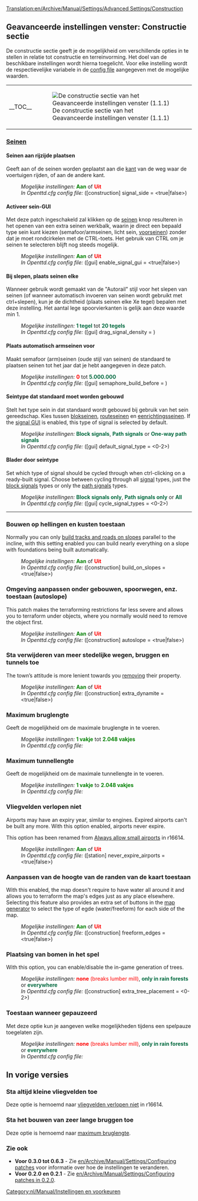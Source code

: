 [[Translation:en/Archive/Manual/Settings/Advanced Settings/Construction]]
{{nl/Archive/Manual/Settings/Geavanceerde instellingen}}

==Geavanceerde instellingen venster: Constructie sectie==
De constructie sectie geeft je de mogelijkheid om verschillende opties in te stellen in relatie tot constructie en terreinvorming. Het doel van de beschikbare instellingen wordt hierna toegelicht. Voor elke instelling wordt de respectievelijke variabele in de [[en/Archive/Manual/Settings/Openttd.cfg|config file]] aangegeven met de mogelijke waarden.
{| align="center"
|- valign="top"
|__TOC__
|[[File:nl/Archive/Manual/Settings/GI constructie.png|frame|left|De constructie sectie van het Geavanceerde instellingen venster (1.1.1)]]
|}

===<u>Seinen</u>===
====Seinen aan rijzijde plaatsen====
{{nl/Kenmerken|0.2|align="right"|text=(0.2.0)}}
Geeft aan of de seinen worden geplaatst aan die [[en/Archive/Manual/Settings/Show signals on the drive side|kant]] van de weg waar de voertuigen rijden, of aan de andere kant.
:''Mogelijke instellingen:'' <span style="color:green">'''Aan'''</span> of <span style="color:red">'''Uit'''</span>
:''In Openttd.cfg config file:'' ([construction] signal_side = <true|false>)
{{en/-}}
====Activeer sein-GUI====
{{nl/Kenmerken|0.6|align="right"|text=(0.6.0)}}
Met deze patch ingeschakeld zal klikken op de [[nl/Manual/Seinen|seinen]] knop resulteren in het openen van een extra seinen werkbalk, waarin je direct een bepaald type sein kunt kiezen (semafoor/armseinen, licht sein, [[nl/Manual/Seinen#voorseinen|voorseinen]]) zonder dat je moet rondcirkelen met de CTRL-toets. Het gebruik van CTRL om je seinen te selecteren blijft nog steeds mogelijk.
:''Mogelijke instellingen:'' <span style="color:green">'''Aan'''</span> of <span style="color:red">'''Uit'''</span>
:''In Openttd.cfg config file:'' ([gui] enable_signal_gui = <true|false>) 
{{en/-}}
====Bij slepen, plaats seinen elke====
{{nl/Kenmerken|Old|align="right"|text=(0.3.4)}}
Wanneer gebruik wordt gemaakt van de "Autorail" stijl voor het slepen van seinen (of wanneer automatisch invoeren van seinen wordt gebruikt met ctrl+slepen), kun je de dichtheid (plaats seinen elke Xe tegel) bepalen met deze instelling. Het aantal lege spoorvierkanten is gelijk aan deze waarde min 1.
:''Mogelijke instellingen:'' <span style="color:#00693E">'''1 tegel'''</span> tot <span style="color:#00693E">'''20 tegels'''</span>
:''In Openttd.cfg config file:'' ([gui] drag_signal_density = <num_val>) 
{{en/-}}
====Plaats automatisch armseinen voor====
{{nl/Kenmerken|0.6|align="right"|text=(0.6.0)}}
Maakt semafoor (arm)seinen (oude stijl van seinen) de standaard te plaatsen seinen tot het jaar dat je hebt aangegeven in deze patch.
:''Mogelijke instellingen:'' <span style="color:red">'''0'''</span> tot <span style="color:#00693E">'''5.000.000'''</span>
:''In Openttd.cfg config file:'' ([gui] semaphore_build_before = <year>) 
{{en/-}}
====Seintype dat standaard moet worden gebouwd====
{{nl/Kenmerken|0.7|align="right"|text=(0.7.0)}}
Stelt het type sein in dat standaard wordt gebouwd bij gebruik van het sein gereedschap. Kies tussen [[nl/Manual/Seinen#blokseinen|blokseinen]], [[nl/Manual/Seinen#routeseinen|routeseinen]] en [[nl/Manual/Seinen#eenrichtingsseinen|eenrichtingsseinen]]. If the [[#enable-the-signal-gui|signal GUI]] is enabled, this type of signal is selected by default.
:''Mogelijke instellingen:'' <span style="color:#00693E">'''Block signals'''</span>, <span style="color:#00693E">'''Path signals'''</span> or <span style="color:#00693E">'''One-way path signals'''</span>
:''In Openttd.cfg config file:'' ([gui] default_signal_type = <0-2>)
{{en/-}}
====Blader door seintype====
{{nl/Kenmerken|0.7|align="right"|text=(0.7.0)}}
Set which type of signal should be cycled through when ctrl-clicking on a ready-built signal. Choose between cycling through all [[en/Manual/Signals|signal]] types, just the [[en/Manual/Signals#block-signals|block signals]] types or only the [[en/Manual/Signals#path-signals|path signals]] types.
:''Mogelijke instellingen:'' <span style="color:#00693E">'''Block signals only'''</span>, <span style="color:#00693E">'''Path signals only'''</span> or <span style="color:#00693E">'''All'''</span>
:''In Openttd.cfg config file:'' ([gui] cycle_signal_types = <0-2>)
{{en/-}}
----
===Bouwen op hellingen en kusten toestaan===
{{nl/Kenmerken|Old|align="right"|text=(0.2.0)}}
Normally you can only [[en/Archive/Manual/Settings/Build on slopes|build tracks and roads on slopes]] parallel to the incline, with this setting enabled you can build nearly everything on a slope with foundations being built automatically.
:''Mogelijke instellingen:'' <span style="color:green">'''Aan'''</span> of <span style="color:red">'''Uit'''</span>
:''In Openttd.cfg config file:'' ([construction] build_on_slopes = <true|false>)
{{en/-}}
===Omgeving aanpassen onder gebouwen, spoorwegen, enz. toestaan (autoslope)===
{{nl/Kenmerken|0.6|align="right"|text=(0.6.0)}}
This patch makes the terraforming restrictions far less severe and allows you to terraform under objects, where you normally would need to remove the object first.
:''Mogelijke instellingen:'' <span style="color:green">'''Aan'''</span> of <span style="color:red">'''Uit'''</span>
:''In Openttd.cfg config file:'' ([construction] autoslope = <true|false>)
{{en/-}}
===Sta verwijderen van meer stedelijke wegen, bruggen en tunnels toe===
{{nl/Kenmerken|Old|align="right"|text=(0.3.3)}}
The town’s attitude is more lenient towards you [[en/Archive/Manual/Settings/Extra dynamite|removing]] their property.
:''Mogelijke instellingen:'' <span style="color:green">'''Aan'''</span> of <span style="color:red">'''Uit'''</span>
:''In Openttd.cfg config file:'' ([construction] extra_dynamite = <true|false>) 
{{en/-}}
===Maximum bruglengte===
{{nl/Kenmerken|1.1|align="right"|text=(1.2.1)}}
Geeft de mogelijkheid om de maximale bruglengte in te voeren.
:''Mogelijke instellingen:'' <span style="color:green">'''1 vakje'''</span> tot <span style="color:green">'''2.048 vakjes'''</span>
:''In Openttd.cfg config file:'' 
{{en/-}}

===Maximum tunnellengte===
{{nl/Kenmerken|1.1|align="right"|text=(1.1.1)}}
Geeft de mogelijkheid om de maximale tunnellengte in te voeren.
:''Mogelijke instellingen:'' <span style="color:green">'''1 vakje'''</span> to <span style="color:green">'''2.048 vakjes'''</span>
:''In Openttd.cfg config file:'' 
{{en/-}}

===Vliegvelden verlopen niet===
{{nl/Kenmerken|1.0|align="right"|text=(1.0.0)}}
Airports may have an expiry year, similar to engines. Expired airports can't be built any more. With this option enabled, airports never expire.

This option has been renamed from [[#always-allow-small-airports|Always allow small airports]] in r16614.
:''Mogelijke instellingen:'' <span style="color:green">'''Aan'''</span> of <span style="color:red">'''Uit'''</span>
:''In Openttd.cfg config file:'' ([station] never_expire_airports = <true|false>)
{{en/-}}

===Aanpassen van de hoogte van de randen van de kaart toestaan===
{{nl/Kenmerken|0.7|align="right"|text=(0.7.0)}}
With this enabled, the map doesn't require to have water all around it and allows you to terraform the map's edges just as any place elsewhere. Selecting this feature also provides an extra set of buttons in the [[en/Archive/Manual/Terra Genesis Perlin|map generator]] to select the type of egde (water/freeform) for each side of the map.
:''Mogelijke instellingen:'' <span style="color:green">'''Aan'''</span> of <span style="color:red">'''Uit'''</span>
:''In Openttd.cfg config file:'' ([construction] freeform_edges = <true|false>)
{{en/-}}
===Plaatsing van bomen in het spel===
{{nl/Kenmerken|1.0|align="right"|text=(1.0.0)}}
With this option, you can enable/disable the in-game generation of trees.
:''Mogelijke instellingen:'' <span style="color:red">'''none''' (breaks lumber mill)</span>, <span style="color:#00693E">'''only in rain forests'''</span> or <span style="color:#00693E">'''everywhere'''</span>
:''In Openttd.cfg config file:'' ([construction] extra_tree_placement = <0-2>)
{{en/-}}
===Toestaan wanneer gepauzeerd===
{{nl/Kenmerken|1.1|align="right"|text=(1.1.1)}}
Met deze optie kun je aangeven welke mogelijkheden tijdens een spelpauze toegelaten zijn.
:''Mogelijke instellingen:'' <span style="color:red">'''none''' (breaks lumber mill)</span>, <span style="color:#00693E">'''only in rain forests'''</span> or <span style="color:#00693E">'''everywhere'''</span>
:''In Openttd.cfg config file:'' 
{{en/-}}

==In vorige versies==
===Sta altijd kleine vliegvelden toe===
{{nl/Kenmerken periode|0.2|0.7|align="right"|text=(0.3.2 t/m 0.7.5)}}
Deze optie is hernoemd naar [[#vliegvelden-verlopen-niet|vliegvelden verlopen niet]] in r16614.
{{en/-}}

===Sta het bouwen van zeer lange bruggen toe===
{{nl/Kenmerken periode|0.2|1.0|align="right"|text=(0.2.0 t/m 1.0.0)}}
Deze optie is hernoemd naar [[#maximum-bruglengte|maximum bruglengte]].
{{en/-}}

===Zie ook===
*'''Voor 0.3.0 tot 0.6.3''' - Zie [[en/Archive/Manual/Settings/Configuring patches]] voor informatie over hoe de instellingen te veranderen.
*'''Voor 0.2.0 en 0.2.1''' - Zie [[en/Archive/Manual/Settings/Configuring patches in 0.2.0]].
[[Category:nl/Manual/Instellingen en voorkeuren]]